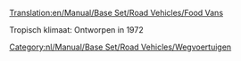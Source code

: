[[Translation:en/Manual/Base Set/Road Vehicles/Food Vans]]

{{nl/Manual/Base Set/Road Vehicles/Wegvoertuig|name     = Foster Voedselwagen
  |img      = en/Manual/Base Set/Road Vehicles/Foster Food Van.png
  |price    = £4.592 (€9.184)  
  |speed    = 30 mph (48 km/h)
  |annual   = £421 (€842)
  |designed = 1935
  |life     = 15
  |capacity = 17 ton voedsel
}}
{{nl/Manual/Base Set/Road Vehicles/Wegvoertuig|name     = Perry Voedselwagen
  |img      = en/Manual/Base Set/Road Vehicles/Perry Food Van.png
  |price    = £5.494 (€10.988)  
  |speed    = 55 mph (88 km/h)
  |annual   = £787 (€1.574)
  |designed = 1971
  |life     = 15
  |capacity = 20 ton voedsel
}}
Tropisch klimaat: Ontworpen in 1972

{{nl/Manual/Base Set/Road Vehicles/Wegvoertuig|name     = Chippy Voedselwagen
  |img      = en/Manual/Base Set/Road Vehicles/Chippy Food Van.png
  |price    = £5.904 (11.808)  
  |speed    = 70 mph (112 km/h)
  |annual   = £1.125 (€2.250)
  |designed = 2004
  |life     = 15
  |capacity = 22 ton voedsel
}}

[[Category:nl/Manual/Base Set/Road Vehicles/Wegvoertuigen]]